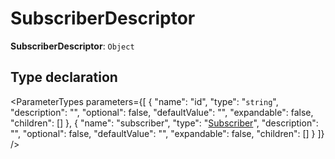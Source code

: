 
# SubscriberDescriptor

 **SubscriberDescriptor**: `Object`

## Type declaration

<ParameterTypes parameters={[
  {
    "name": "id",
    "type": "`string`",
    "description": "",
    "optional": false,
    "defaultValue": "",
    "expandable": false,
    "children": []
  },
  {
    "name": "subscriber",
    "type": "[Subscriber](medusa.Subscriber.mdx)",
    "description": "",
    "optional": false,
    "defaultValue": "",
    "expandable": false,
    "children": []
  }
]} />
